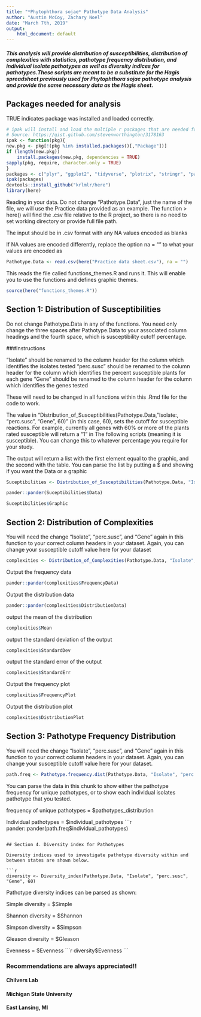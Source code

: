 ```yaml
---
title: "*Phytophthora sojae* Pathotype Data Analysis"
author: "Austin McCoy, Zachary Noel"
date: "March 7th, 2019"
output:
    html_document: default
---
```

##### This analysis will provide distribution of susceptibilities, distribution of complexities with statistics, pathotype frequency distribution, and individual isolate pathotypes as well as diversity indices for pathotypes.These scripts are meant to be a substitute for the Hagis spreadsheet previously used for *Phytophthora sojae* pathotype analysis and provide the same necessary data as the Hagis sheet.

## Packages needed for analysis

TRUE indicates package was installed and loaded correctly.
```r
# ipak will install and load the multiple r packages that are needed for this analysis
# Source: https://gist.github.com/stevenworthington/3178163
ipak <- function(pkg){
new.pkg <- pkg[!(pkg %in% installed.packages()[,"Package"])]
if (length(new.pkg)) 
    install.packages(new.pkg, dependencies = TRUE)
sapply(pkg, require, character.only = TRUE)
}
packages <- c("plyr", "ggplot2", "tidyverse", "plotrix", "stringr", "pander", "vegan", "devtools")
ipak(packages)
devtools::install_github("krlmlr/here")
library(here)
```

Reading in your data. Do not change "Pathotype.Data", just the name of the file, we will use the Practice data provided as an example. The function > here() will find the .csv file relative to the R project, so there is no need to set working directory or provide full file path. 

The input should be in .csv format with any NA values encoded as blanks

If NA values are encoded differently, replace the option na = "" to what your values are encoded as
```r
Pathotype.Data <- read.csv(here("Practice data sheet.csv"), na = "")
```

This reads the file called functions_themes.R and runs it. This will enable you to use the functions and defines graphic themes. 

```r
source(here("functions_themes.R"))
```


## Section 1: Distribution of Susceptibilities

Do not change Pathotype.Data in any of the functions. You need only change the three spaces after Pathotype.Data to your associated column headings and the fourth space, which is susceptibility cutoff percentage.

###Instructions

"Isolate" should be renamed to the column header for the column which identifies the isolates tested
"perc.susc" should be renamed to the column header for the column which identifies the percent susceptible plants for each gene
"Gene" should be renamed to the column header for the column which identifies the genes tested

These will need to be changed in all functions within this .Rmd file for the code to work.

The value in "Distribution_of_Susceptibilities(Pathotype.Data, "Isolate:, "perc.susc", "Gene", 60)" (in this case, 60), sets the cutoff for susceptible reactions. For example, currently all genes with 60% or more of the plants rated susceptible will return a "1" in The following scripts (meaning it is susceptible). You can change this to whatever percentage you require for your study.



The output will return a list with the first element equal to the graphic, and the second with the table. 
You can parse the list by putting a $ and showing if you want the Data or a graphic

```r
Suceptibilities <- Distribution_of_Susceptibilities(Pathotype.Data, "Isolate", "perc.susc", "Gene", 60)
```

```r
pander::pander(Suceptibilities$Data)
```

```r
Suceptibilities$Graphic
```

## Section 2: Distribution of Complexities

You will need the change "Isolate", "perc.susc", and "Gene" again in this function to your correct column headers in your dataset.
Again, you can change your susceptible cutoff value here for your dataset
```r
complexities <- Distribution_of_Complexities(Pathotype.Data, "Isolate", "perc.susc", "Gene", 60)
```

Output the frequency data
```r
pander::pander(complexities$FrequencyData)
```

Output the distribution data 
```r
pander::pander(complexities$DistributionData)
```

output the mean of the distribution 
```r
complexities$Mean
```

output the standard deviation of the output
```r
complexities$StandardDev
```

output the standard error of the output
```r
complexities$StandardErr
```

Output the frequency plot
```r
complexities$FrequencyPlot
```

Output the distribution plot
```r
complexities$DistributionPlot
```



## Section 3: Pathotype Frequency Distribution
You will need the change "Isolate", "perc.susc", and "Gene" again in this function to your correct column headers in your dataset.
Again, you can change your susceptible cutoff value here for your dataset.
```r
path.freq <- Pathotype.frequency.dist(Pathotype.Data, "Isolate", "perc.susc", "Gene", 60) 
```

You can parse the data in this chunk to show either the pathotype frequency for unique pathotypes, or to show each individual isolates pathotype that you tested.

frequency of unique pathotypes = $pathotypes_distribution

Individual pathotypes = $individual_pathotypes
```r
pander::pander(path.freq$individual_pathotypes)
```

## Section 4. Diversity index for Pathotypes

Diversity indices used to investigate pathotype diversity within and between states are shown below. 

```r
diversity <- Diversity_index(Pathotype.Data, "Isolate", "perc.susc", "Gene", 60)
```


Pathotype diversity indices can be parsed as shown:

Simple diversity = $Simple

Shannon diversity = $Shannon

Simpson diversity = $Simpson

Gleason diversity = $Gleason

Evenness = $Evenness
```r
diversity$Evenness
```

### Recommendations are always appreciated!!
#### Chilvers Lab
#### Michigan State University
#### East Lansing, MI
